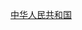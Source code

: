 {{Navbox
|name   = 中国国家高速公路网
|title  = [[中华人民共和国国家高速公路网|<span style="color:white;">中華人民共和國国家高速公路网</span>]]
|basestyle = background:green; color:white;
|bodyclass = hlist
|image  = [[File:China Expwy GXX sign no name.svg|120px]]
|style  = width:{{{width|100%}}}
|state  = collapsed
|group1 = [[中华人民共和国国家高速公路网#首都放射线|<span style="color:white;">首都放射线</span>]]
|list1  =
{{Navbox subgroup
|groupstyle = background:green; color:white;
|group1 = 主　线
|list1  =
*{{China Expwy Name|G1}}
*{{China Expwy Name|G2}}
*{{China Expwy Name|G3}}
*{{China Expwy Name|G4}}
*{{China Expwy Name|G5}}
*{{China Expwy Name|G6}}
*{{China Expwy Name|G7}}
|group2 = 联络线
|list2 =
*{{China Expwy Name|G0111}}
*{{China Expwy Name|G0211}}
*{{China Expwy Name|G0511}}
*{{China Expwy Name|G0512}}
*{{China Expwy Name|G0611}}
*{{China Expwy Name|G0612}}
*{{China Expwy Name|G0613}}
*{{China Expwy Name|G0615}}
*{{China Expwy Name|G0711}}
|group3 = 并行线
|list3 =
*{{China Expwy Name|G0121}}
*{{China Expwy Name|G0321}}
*{{China Expwy Name|G0421}}
*{{China Expwy Name|G0422}}
*{{China Expwy Name|G0423}}
*{{China Expwy Name|G0425}}
}}
|group2 = [[中华人民共和国国家高速公路网#南北纵线|<span style="color:white;">南北纵线</span>]]
|list2  =
{{Navbox subgroup
|groupstyle = background:green; color:white;
|group1 = 主　线
|list1  =
*{{China Expwy Name|G11}}
*{{China Expwy Name|G15}}
*{{China Expwy Name|G25}}
*{{China Expwy Name|G35}}
*{{China Expwy Name|G45}}
*{{China Expwy Name|G55}}
*{{China Expwy Name|G59}}
*{{China Expwy Name|G65}}
*{{China Expwy Name|G69}}
*{{China Expwy Name|G75}}
*{{China Expwy Name|G85}}
|group2 = 联络线
|list2  =
*{{China Expwy Name|G1111}}
*{{China Expwy Name|G1112}}
*{{China Expwy Name|G1113}}
*{{China Expwy Name|G1511}}
*{{China Expwy Name|G1512}}
*{{China Expwy Name|G1513}}
*{{China Expwy Name|G1514}}
*{{China Expwy Name|G1515}}
*{{China Expwy Name|G1516}}
*{{China Expwy Name|G1517}}
*{{China Expwy Name|G2511}}
*{{China Expwy Name|G2512}}
*{{China Expwy Name|G2513}}
*{{China Expwy Name|G2515}}
*{{China Expwy Name|G2516}}
*{{China Expwy Name|G2517}}
*{{China Expwy Name|G2518}}
*{{China Expwy Name|G3511}}
*{{China Expwy Name|G4511}}
*{{China Expwy Name|G4512}}
*{{China Expwy Name|G4513}}
*{{China Expwy Name|G4515}}
*{{China Expwy Name|G5511}}
*{{China Expwy Name|G5512}}
*{{China Expwy Name|G5513}}
*{{China Expwy Name|G5514}}
*{{China Expwy Name|G5515}}
*{{China Expwy Name|G5516}}
*{{China Expwy Name|G5517}}
*{{China Expwy Name|G5911}}
*{{China Expwy Name|G6517}}
*{{China Expwy Name|G6911}}
*{{China Expwy Name|G7511}}
*{{China Expwy Name|G8511}}
*{{China Expwy Name|G8512}}
*{{China Expwy Name|G8513}}
*{{China Expwy Name|G8515}}
|group3 = 并行线
|list3 =
*{{China Expwy Name|G1521}}
*{{China Expwy Name|G1522}}
*{{China Expwy Name|G1523}}
*{{China Expwy Name|G6521}}
*{{China Expwy Name|G6522}}
*{{China Expwy Name|G7521}}
}}
|group3 = [[中华人民共和国国家高速公路网#东西横线|<span style="color:white;">东西横线</span>]]
|list3  =
{{Navbox subgroup
|groupstyle = background:green; color:white;
|group1 = 主　线
|list1  =
*{{China Expwy Name|G10}}
*{{China Expwy Name|G12}}
*{{China Expwy Name|G16}}
*{{China Expwy Name|G18}}
*{{China Expwy Name|G20}}
*{{China Expwy Name|G22}}
*{{China Expwy Name|G30}}
*{{China Expwy Name|G36}}
*{{China Expwy Name|G40}}
*{{China Expwy Name|G42}}
*{{China Expwy Name|G50}}
*{{China Expwy Name|G56}}
*{{China Expwy Name|G60}}
*{{China Expwy Name|G70}}
*{{China Expwy Name|G72}}
*{{China Expwy Name|G76}}
*{{China Expwy Name|G78}}
*{{China Expwy Name|G80}}
|group2 = 联络线
|list2  =
*{{China Expwy Name|G1011}}
*{{China Expwy Name|G1012}}
*{{China Expwy Name|G1013}}
*{{China Expwy Name|G1015}}
*{{China Expwy Name|G1211}}
*{{China Expwy Name|G1212}}
*{{China Expwy Name|G1213}}
*{{China Expwy Name|G1215}}
*{{China Expwy Name|G1216}}
*{{China Expwy Name|G1611}}
*{{China Expwy Name|G1811}}
*{{China Expwy Name|G1812}}
*{{China Expwy Name|G1813}}
*{{China Expwy Name|G1815}}
*{{China Expwy Name|G1816}}
*{{China Expwy Name|G1817}}
*{{China Expwy Name|G2011}}
*{{China Expwy Name|G2012}}
*{{China Expwy Name|G2211}}
*{{China Expwy Name|G2212}}
*{{China Expwy Name|G3011}}
*{{China Expwy Name|G3012}}
*{{China Expwy Name|G3013}}
*{{China Expwy Name|G3014}}
*{{China Expwy Name|G3015}}
*{{China Expwy Name|G3016}}
*{{China Expwy Name|G3017}}
*{{China Expwy Name|G3018}}
*{{China Expwy Name|G3019}}
*{{China Expwy Name|G4011}}
*{{China Expwy Name|G4012}}
*{{China Expwy Name|G4211}}
*{{China Expwy Name|G4212}}
*{{China Expwy Name|G4213}}
*{{China Expwy Name|G4215}}
*{{China Expwy Name|G4216}}
*{{China Expwy Name|G4217}}
*{{China Expwy Name|G4218}}
*{{China Expwy Name|G4219}}
*{{China Expwy Name|G5011}}
*{{China Expwy Name|G5012}}
*{{China Expwy Name|G5013}}
*{{China Expwy Name|G5611}}
*{{China Expwy Name|G5612}}
*{{China Expwy Name|G5613}}
*{{China Expwy Name|G5615}}
*{{China Expwy Name|G6011}}
*{{China Expwy Name|G7011}}
*{{China Expwy Name|G7211}}
*{{China Expwy Name|G7212}}
*{{China Expwy Name|G7611}}
*{{China Expwy Name|G7612}}
*{{China Expwy Name|G8011}}
*{{China Expwy Name|G8012}}
*{{China Expwy Name|G8013}}
|group3 = 并行线
|list3  =
*{{China Expwy Name|G1221}}
*{{China Expwy Name|G3021}}
*{{China Expwy Name|G3022}}
*{{China Expwy Name|G3023}}
*{{China Expwy Name|G3024}}
*{{China Expwy Name|G4221}}
*{{China Expwy Name|G5021}}
*{{China Expwy Name|G5621}}
*{{China Expwy Name|G6021}}
*{{China Expwy Name|G6022}}
}}
|group4 = [[中华人民共和国国家高速公路网#地区环线|<span style="color:white;">地区环线</span>]]
|list4 =
{{Navbox subgroup
|groupstyle = background:green; color:white;
|group1 = 主　线
|list1  =
*{{China Expwy Name|G91}}
*{{China Expwy Name|G92}}
*{{China Expwy Name|G93}}
*{{China Expwy Name|G94}}
*{{China Expwy Name|G95}}
*{{China Expwy Name|G98}}
*<s>{{China Expwy Name|G99}}</s>
|group2 = 联络线
|list2  =
*{{China Expwy Name|G9111}}
*{{China Expwy Name|G9211}}
*{{China Expwy Name|G9411}}
*{{China Expwy Name|G9511}}
*{{China Expwy Name|G9811}}
*{{China Expwy Name|G9812}}
*{{China Expwy Name|G9813}}
|group3 = 并行线
|list3  =
*{{China Expwy Name|G9221}}
}}
|group5 = [[中华人民共和国国家高速公路网#城市环线|<span style="color:white;">城市环线</span>]]
|list5 =
{{Navbox subgroup
|groupstyle = background:green; color:white;
|group1 = 环　线
|list1  =
*{{China Expwy Name|G0401}}
*{{China Expwy Name|G0501}}
*{{China Expwy Name|G0601}}
*{{China Expwy Name|G0602}}
*{{China Expwy Name|G1001}}
*{{China Expwy Name|G1101}}
*{{China Expwy Name|G1201|[[吉林绕城高速]]}}
*{{China Expwy Name|G1202|[[松原绕城高速]]}}
*[[File:China_Expwy_G1203_sign_no_name.png|37px]] [[白城绕城高速]]
*{{China Expwy Name|G1204|[[乌兰浩特绕城高速]]}}
*{{China Expwy Name|G1501}}
*{{China Expwy Name|G1502}}
*{{China Expwy Name|G1503}}
*{{China Expwy Name|G1504}}
*{{China Expwy Name|G1505}}
*{{China Expwy Name|G1506}}
*{{China Expwy Name|G1507}}
*{{China Expwy Name|G1508}}
*[[File:China Expwy G1601 sign no name.png|37px]] [[赤峰绕城高速公路|赤峰绕城高速]]
*{{中国高速公路名|G1801}}
*[[File:China_Expwy_G1802_sign_no_name.png|37px]] [[朔州绕城高速公路|朔州绕城高速]]
*{{China Expwy Name|G2001}}
*{{China Expwy Name|G2002}}
*{{China Expwy Name|G2003}}
*{{China Expwy Name|G2004}}
*{{China Expwy Name|G2201}}
*{{China Expwy Name|G2501}}
*{{China Expwy Name|G2502}}
*{{China Expwy Name|G2503}}
*{{China Expwy Name|G2504}}
*{{China Expwy Name|G3001}}
*{{China Expwy Name|G3002}}
*{{China Expwy Name|G3003}}
*[[File:China_Expwy_G3501_sign_no_name.png|37px]] [[景德镇绕城高速公路|景德镇绕城高速]]
*{{China Expwy Name|G4001}}
*{{China Expwy Name|G4201}}
*{{China Expwy Name|G4202}}
*{{China Expwy Name|G4501}}
*{{China Expwy Name|G4502}}
*{{China Expwy Name|G4503}}
*{{China Expwy Name|G5001}}
*{{China Expwy Name|G5601}}
*{{China Expwy Name|G5901}}
*{{China Expwy Name|G6001}}
*{{China Expwy Name|G6002}}
*[[File:China_Expwy_G6901_sign_no_name.png|37px]] [[百色绕城高速公路|百色绕城高速]]
*{{China Expwy Name|G7201}}
*[[File:China_Expwy_G7801_sign_no_name.png|37px]] [[兴义绕城高速公路|兴义绕城高速]]
*{{China Expwy Name|G9801}}
}}

|below = {{中国各省高速公路模板}}
}}<noinclude>

[[Category:中国高速公路导航模板| ]]
[[Category:各国高速公路模板|中华人民共和国]]
</noinclude>